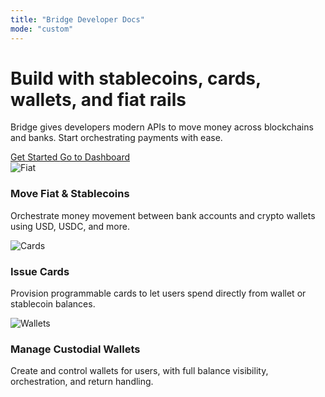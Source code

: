 ```yaml
---
title: "Bridge Developer Docs"
mode: "custom"
---
```


<div className="min-h-screen bg-gradient-to-br from-[#F5F0E6] to-[#ffffff]">
  <div className="container mx-auto px-4 py-28 text-center">
    <h1 className="text-5xl md:text-6xl font-extrabold text-[#15803D] mb-6">
      Build with stablecoins, cards, wallets, and fiat rails
    </h1>
    <p className="text-xl text-gray-700 mb-10 max-w-2xl mx-auto">
      Bridge gives developers modern APIs to move money across blockchains and banks. Start orchestrating payments with ease.
    </p>
    <div className="flex justify-center gap-4 flex-wrap">
      <a href="/guides/getstarted/overview" className="bg-[#15803D] text-white px-6 py-3 rounded-lg font-medium shadow hover:bg-[#166534] transition">
        Get Started
      </a>
      <a href="https://dashboard.bridge.xyz/" className="bg-white border border-gray-300 px-6 py-3 rounded-lg font-medium text-gray-800 hover:bg-gray-100 transition">
        Go to Dashboard
      </a>
    </div>
  </div>
</div>

<div className="py-20 bg-white">
  <div className="container mx-auto px-4">
    <div className="grid md:grid-cols-3 gap-10">
      <div className="text-center p-6 border border-gray-100 rounded-xl shadow-sm hover:shadow-md transition">
        <img src="/icons/fiat.svg" alt="Fiat" className="h-12 mx-auto mb-4" />
        <h3 className="text-xl font-semibold mb-2 text-gray-900">Move Fiat & Stablecoins</h3>
        <p className="text-gray-600 text-sm">
          Orchestrate money movement between bank accounts and crypto wallets using USD, USDC, and more.
        </p>
      </div>
      <div className="text-center p-6 border border-gray-100 rounded-xl shadow-sm hover:shadow-md transition">
        <img src="/icons/cards.svg" alt="Cards" className="h-12 mx-auto mb-4" />
        <h3 className="text-xl font-semibold mb-2 text-gray-900">Issue Cards</h3>
        <p className="text-gray-600 text-sm">
          Provision programmable cards to let users spend directly from wallet or stablecoin balances.
        </p>
      </div>
      <div className="text-center p-6 border border-gray-100 rounded-xl shadow-sm hover:shadow-md transition">
        <img src="/icons/wallet.svg" alt="Wallets" className="h-12 mx-auto mb-4" />
        <h3 className="text-xl font-semibold mb-2 text-gray-900">Manage Custodial Wallets</h3>
        <p className="text-gray-600 text-sm">
          Create and control wallets for users, with full balance visibility, orchestration, and return handling.
        </p>
      </div>
    </div>
  </div>
</div>